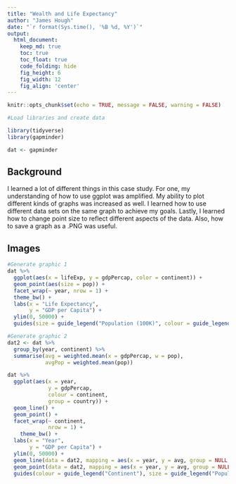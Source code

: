 ```yaml
---
title: "Wealth and Life Expectancy"
author: "James Hough"
date: "`r format(Sys.time(), '%B %d, %Y')`"
output:
  html_document:  
    keep_md: true
    toc: true
    toc_float: true
    code_folding: hide
    fig_height: 6
    fig_width: 12
    fig_align: 'center'
---
```


```r
knitr::opts_chunk$set(echo = TRUE, message = FALSE, warning = FALSE)
```

```r
#Load libraries and create data

library(tidyverse)
library(gapminder)

dat <- gapminder
```

## Background

I learned a lot of different things in this case study. For one, my understanding of how to use ggplot was amplified. My ability to plot different kinds of graphs was increased as well. I learned how to use different data sets on the same graph to achieve my goals. Lastly, I learned how to change point size to reflect different aspects of the data. Also, how to save a graph as a .PNG was useful.

## Images
```r
#Generate graphic 1
dat %>% 
  ggplot(aes(x = lifeExp, y = gdpPercap, color = continent)) + 
  geom_point(aes(size = pop)) +
  facet_wrap(~ year, nrow = 1) +
  theme_bw() +
  labs(x = "Life Expectancy",
       y = "GDP per Capita") +
  ylim(0, 50000) +
  guides(size = guide_legend("Population (100K)", colour = guide_legend("Continent")))
```

```r
#Generate graphic 2
dat2 <- dat %>%
  group_by(year, continent) %>%
  summarise(avg = weighted.mean(x = gdpPercap, w = pop),
            avgPop = weighted.mean(pop))

dat %>%
  ggplot(aes(x = year, 
             y = gdpPercap,
             colour = continent,
             group = country)) +
  geom_line() +
  geom_point() + 
  facet_wrap(~ continent,
             nrow = 1) +
    theme_bw() +
  labs(x = "Year",
       y = "GDP per Capita") +
  ylim(0, 50000) +
  geom_line(data = dat2, mapping = aes(x = year, y = avg, group = NULL, color = NULL)) +
  geom_point(data = dat2, mapping = aes(x = year, y = avg, group = NULL, color = NULL, size = avgPop)) +
  guides(colour = guide_legend("Continent"), size = guide_legend("Population (100K)"))
```